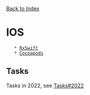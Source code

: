 
[[/index|Back to Index]]

= IOS =
    * <u>[[RxSwift]]</u>
    * <u>[[Cocoapods]]</u>

== Tasks ==
Tasks in 2022, see [[Tasks#2022]]

